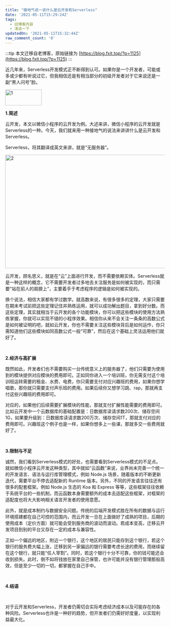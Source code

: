 ```yaml
---
title: "接地气说一说什么是云开发和Serverless"
date: '2021-05-11T15:29:24Z'
tags:
  - 旧博客内容
  - 浅谈一下
updatedOn: '2021-05-11T15:32:44Z'
raw_comment_count: '0'
---
```


:::tip
本文迁移自老博客，原始链接为 [https://blog.fxit.top/?p=1125](https://blog.fxit.top/?p=1125)
:::

近几年来，Serverless开发模式正不断得到认可。如果你是一个开发者，可能或多或少都有听说过它，但我相信还是有相当部分的初级开发者对于它来说还是一副“黑人问号”脸。

<img  src="https://oss.192168123.xyz/image/old-fxblog-img/1c3c3b648530191b9b1f0201d79f4d3b.png" alt="1" width="115" height="50" />

<strong>1.</strong><strong>简述</strong>

云开发，本文以微信小程序的云开发为例。大述来讲，微信小程序的云开发就是Serverless的一种。今天，我们就来用一种接地气的说法来讲讲什么是云开发和Serverless。

Serverless，将其翻译成英文来讲，就是“无服务器”。

<img  src="https://oss.192168123.xyz/image/old-fxblog-img/f8ead5d44113c3d453f723781aaee6d1.png" alt="2" width="899" height="358" />

云开发，顾名思义，就是在“云”上面进行开发，而不需要依赖实体。Serverless就是一种这样的概念，它不需要开发者过多地去关注服务是如何被实现的，而只需要“站在前人的肩膀上”，主要着手于考虑程序的逻辑是如何被实现的。

换个说法，相信大家都有学过数学。就高数来说，有很多很多的定理，大家只需要<span >在期末考试前</span>把这些定理记住并熟练运用，就可以成功解出题目，拿到好分数。而这些定理，其实就相当于云开发的各个功能模块，你可以把这些模块的使用方法熟练掌握，你就可以实现不错的小程序效果。相信你从来不会关注一条条的高数公式是如何被证明的吧，就如云开发，你也不需要关注这些模块背后是如何运作，你只需知道他们这些模块如同高数公式一般“可靠”，然后在这个基础上灵活运用他们就好了。

&nbsp;

<strong>2.</strong><strong>经济与高扩展</strong>

既然如此，开发者们也不需要购买一台传统意义上的服务器了，他们只需要为使用到的模块提供对应模块的费用即可。正如同你进入一个培训班，你无需支付这个培训班运转需要的租金、水费、电费，你只需要支付对应兴趣班的费用，如果你想学唱歌，那你就只需要支付声乐班的费用。如果后续你又想学习跳、rap，那就再支付这些兴趣班的费用即可。

对应的，如果他们后续需要扩展模块的性能，那就支付扩展性能需要的费用即可。比如云开发中一个云数据库的基础配置是：日数据库读请求数200次、储存空间1G，如果要升级到：日数据库读请求数200万次、储存空间1T，那就支付对应的费用即可。兴趣班这个例子也是一样，如果你想多上一些课，那就多交一些费用就好了。

&nbsp;

<strong>3.</strong><strong>限制与不足</strong>

诚然，我们看到Serverless模式的好处，也需要看到Serverless模式的不足点。就如微信小程序云开发这种类型，其中就如“云函数”来说，业界尚未完善一个统一的开发语言、语法与运行库管理模式，例如 Node.js 场景，随着版本的不断更新迭代，需要平台不停去适配新的 Runtime 版本。另外，不同的开发语言往往还有很多的配套框架。例如 Node.js 生态的 Koa 和 Express 等等，这些框架往往依赖于系统平台的一些机制，而云函数本身需要额外的成本去适配这些框架，对框架的适配度也将大大影响相关语言开发者的使用意愿。

此外，就是成本制约与数据安全问题。传统的后端开发模式胜在所有的数据与运行环境搭建都在自己可控的范围内，而云开发一旦在上面做好了成熟的项目，后期的使用成本（定价方面）就可能会受到服务商的波动而波动。若成本变高，迁移云开发项目到别的平台又存在一定的成本与兼容性。

正如一个偏远的地区，附近一个银行，这个地区的居民只能存到这个银行，若这个银行的服务费大幅上涨，迁移到另一家偏远的银行需要考虑长途的费用，而继续留在这个银行，就只能“任人宰割”。同时，若这个银行十分不可靠，你的钱可能还会收到损失。此时，倒不如将钱放在家里自己保管，也许可能并没有银行管理那般高效，但是至少一切的一切，都掌握在自己手中。

&nbsp;

<strong>4.</strong><strong>结语</strong>

&nbsp;

对于云开发和Serverless，开发者仍需切合实际考虑经济成本以及可能存在的各种风险。Serverless也许是一种好的趋势，但开发者们仍需好好度量，以实现利益最大化。

&nbsp;

&nbsp;
